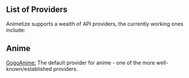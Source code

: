 ## List of Providers

Animetize supports a wealth of API providers, the currently working ones include:

## Anime

[GogoAnime:](https://gogoanime.dk) The default provider for anime - one of the more well-known/established providers.
